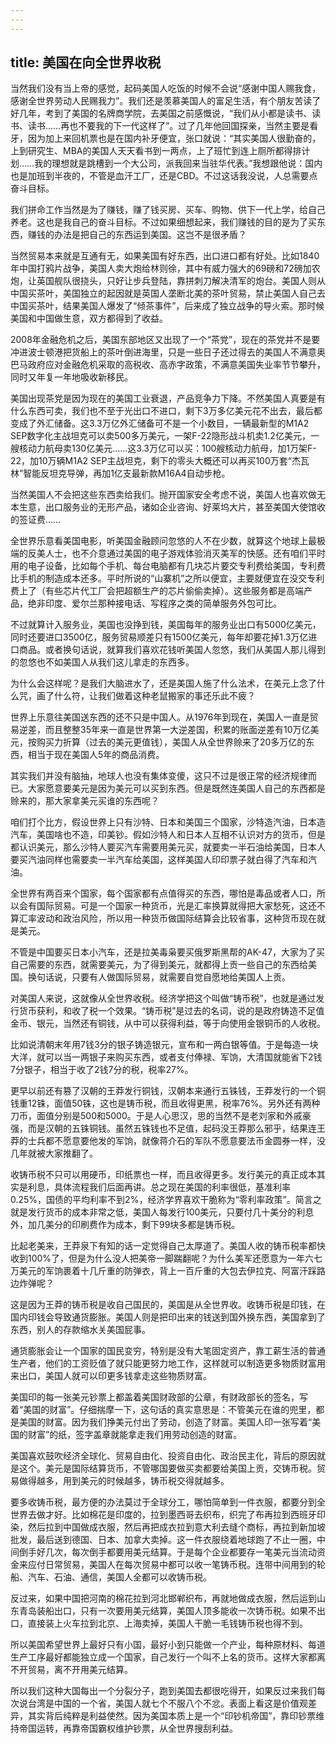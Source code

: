 ```yaml
---
---
---
```

title: 美国在向全世界收税
---

当然我们没有当上帝的感觉，起码美国人吃饭的时候不会说“感谢中国人赐我食，感谢全世界劳动人民赐我力”。我们还是羡慕美国人的富足生活，有个朋友苦读了好几年，考到了美国的名牌商学院，去美国之前感慨说，“我们从小都是读书、读书、读书……再也不要我的下一代这样了”。过了几年他回国探亲，当然主要是看牙，因为加上来回机票也是在国内补牙便宜，张口就说：“其实美国人很勤奋的，上到研究生、MBA的美国人天天看书到一两点，上了班忙到连上厕所都得排计划……我的理想就是跳槽到一个大公司，派我回来当驻华代表。”我想跟他说：国内也是加班到半夜的，不管是血汗工厂，还是CBD。不过这话我没说，人总需要点奋斗目标。

我们拼命工作当然是为了赚钱，赚了钱买房、买车、购物、供下一代上学，给自己养老。这也是我自己的奋斗目标。不过如果细想起来，我们赚钱的目的是为了买东西，赚钱的办法是把自己的东西运到美国。这岂不是很矛盾？

当然贸易本来就是互通有无，如果美国有好东西，出口进口都有好处。比如1840年中国打鸦片战争，美国人卖大炮给林则徐，其中有威力强大的69磅和72磅加农炮，让英国舰队很挠头，只好让步兵登陆，靠拼刺刀解决清军的炮台。美国人则从中国买茶叶，美国独立的起因就是英国人垄断北美的茶叶贸易，禁止美国人自己去中国买茶叶，结果美国人爆发了“倾茶事件”，后来成了独立战争的导火索。那时候美国和中国做生意，双方都得到了收益。

2008年金融危机之后，美国东部地区又出现了一个“茶党”，现在的茶党并不是要冲进波士顿港把货船上的茶叶倒进海里，只是一些日子还过得去的美国人不满意奥巴马政府应对金融危机采取的高税收、高赤字政策，不满意美国失业率节节攀升，同时又年复一年地吸收新移民。

美国出现茶党是因为现在的美国工业衰退，产品竞争力下降。不然美国人真要是有什么东西可卖，我们也不至于光出口不进口，剩下3万多亿美元花不出去，最后都变成了外汇储备。这3.3万亿外汇储备可不是一个小数目，一辆最新型的M1A2 SEP数字化主战坦克可以卖500多万美元，一架F-22隐形战斗机卖1.2亿美元，一艘核动力航母卖130亿美元……这3.3万亿可以买：100艘核动力航母，加1万架F-22，加10万辆M1A2 SEP主战坦克，剩下的零头大概还可以再买100万套“杰瓦林”智能反坦克导弹，再加1亿支最新款M16A4自动步枪。

当然美国人不会把这些东西卖给我们。抛开国家安全考虑不说，美国人也喜欢做无本生意，出口服务业的无形产品，诸如企业咨询、好莱坞大片，甚至美国大使馆收的签证费……

全世界乐意看美国电影，听美国金融顾问忽悠的人不在少数，就算这个地球上最极端的反美人士，也不介意通过美国的电子游戏体验消灭美军的快感。还有咱们平时用的电子设备，比如每个手机、每台电脑都有几块芯片要交专利费给美国，专利费比手机的制造成本还多。平时所说的“山寨机”之所以便宜，主要就便宜在没交专利费上了（有些芯片代工厂会把超额生产的芯片偷偷卖掉）。这些服务都是高端产品，绝非印度、爱尔兰那种接电话、写程序之类的简单服务外包可比。

不过就算计入服务业，美国也没挣到钱，美国每年的服务业出口有5000亿美元，同时还要进口3500亿，服务贸易顺差只有1500亿美元，每年却要花掉1.3万亿进口商品。或者换句话说，就算我们喜欢花钱听美国人忽悠，我们从美国人那儿得到的忽悠也不如美国人从我们这儿拿走的东西多。

为什么会这样呢？是我们大脑进水了，还是美国人施了什么法术，在美元上念了什么咒，画了什么符，让我们做着这种老鼠搬家的事还乐此不疲？

世界上乐意往美国送东西的还不只是中国人。从1976年到现在，美国人一直是贸易逆差，而且整整35年来一直是世界第一大逆差国，积累的账面逆差有10万亿美元，按购买力折算（过去的美元更值钱），美国人从全世界赊来了20多万亿的东西，相当于现在美国人5年的商品消费。

其实我们并没有脑抽，地球人也没有集体变傻，这只不过是很正常的经济规律而已。大家愿意要美元是因为美元可以买到东西。但是既然连美国人自己的东西都是赊来的，那大家拿美元买谁的东西呢？

咱们打个比方，假设世界上只有沙特、日本和美国三个国家，沙特造汽油，日本造汽车，美国啥也不造，印美钞。假如沙特人和日本人互相不认识对方的货币，但是都认识美元，那么沙特人要买汽车需要用美元买，就要卖一半石油给美国，日本人要买汽油同样也需要卖一半汽车给美国，这样美国人印印票子就白得了汽车和汽油。

全世界有两百来个国家，每个国家都有点值得买的东西，哪怕是毒品或者人口，所以会有国际贸易。可是一个国家一种货币，光是汇率换算就得把大家愁死，这还不算汇率波动和政治风险，所以用一种货币做国际结算会比较省事，这种货币现在就是美元。

不管是中国要买日本小汽车，还是拉美毒枭要买俄罗斯黑帮的AK-47，大家为了买自己需要的东西，就需要美元，为了得到美元，就都得上贡一些自己的东西给美国。换句话说，只要有人做国际贸易，就需要自觉自愿地给美国人上贡。

对美国人来说，这就像从全世界收税。经济学把这个叫做“铸币税”，也就是通过发行货币获利，和收了税一个效果。“铸币税”是过去的名词，说的是政府铸造不足值金币、银元，当然还有铜钱，从中可以获得利益，等于向使用金银铜币的人收税。

比如说清朝末年用7钱3分的银子铸造银元，宣布和一两白银等值。于是每造一块大洋，就可以当一两银子来购买东西，或者支付俸禄、军饷，大清国就能省下2钱7分银子，相当于收了2钱7分的税，税率27%。

更早以前还有篡了汉朝的王莽发行铜钱，汉朝本来通行五铢钱，王莽发行的一个铜钱重12铢，面值50铢，这也是铸币税，而且收得更黑，税率76%。另外还有两种刀币，面值分别是500和5000。于是人心思汉，思的当然不是老刘家和外戚豪强，而是汉朝的五铢铜钱。虽然五铢钱也不足值，起码没王莽那么邪乎，结果连王莽的士兵都不愿意要他发的军饷，就像蒋介石的军队不愿意要法币金圆券一样，没几年就被大家推翻了。

收铸币税不只可以用硬币，印纸票也一样，而且收得更多。发行美元的真正成本其实是利息，具体流程我们后面再讲。总之现在美国的利率很低，基准利率0.25%，国债的平均利率不到2%，经济学界喜欢干脆称为“零利率政策”。简言之就是发行货币的成本非常之低，美国人每发行100美元，只要付几十美分的利息外，加几美分的印刷费作为成本，剩下99块多都是铸币税。

比起老美来，王莽泉下有知的话一定觉得自己太厚道了。美国人收的铸币税率都快收到100%了，但是为什么没人把美帝一脚踹翻呢？为什么美军还愿意为一年六七万美元的军饷裹着十几斤重的防弹衣，背上一百斤重的大包去伊拉克、阿富汗踩路边炸弹呢？

这是因为王莽的铸币税是收自己国民的，美国是从全世界收。收铸币税是印钱，在国内印钱会导致通货膨胀。美国人则是把印出来的钱送到国外换东西，美国拿到了东西，别人的存款缩水关美国屁事。

通货膨胀会让一个国家的国民变穷，特别是没有大笔固定资产，靠工薪生活的普通生产者，他们的工资贬值了就只能更努力地工作，这样就可以制造更多物质财富用来出口，美国人就可以印更多钱拿走这些物质财富。

美国印的每一张美元钞票上都盖着美国财政部的公章，有财政部长的签名，写着“美国的财富”。仔细揣摩一下，这句话的真实意思是：不管美元在谁的兜里，都是美国的财富。因为我们挣美元付出了劳动，创造了财富。美国人印一张写着“美国的财富”的纸，签字盖章就能拿走我们用劳动创造的财富。

美国喜欢鼓吹经济全球化、贸易自由化、投资自由化、政治民主化，背后的原因就是这个。美元是国际结算货币，不管哪国要做买卖都要给美国上贡，交铸币税。贸易做得越多，用到美元的时候越多，铸币税交得就越多。

要多收铸币税，最方便的办法莫过于全球分工，哪怕简单到一件衣服，都要分到全世界去做才好。比如棉花是印度的，拉到墨西哥去织布，织完了布再拉到西班牙印染，然后拉到中国做成衣服，然后再把成衣拉到意大利去缝个商标，再拉到新加坡批发，最后送到德国、日本、加拿大卖掉。这一件衣服绕着地球跑了不止一圈，中间倒手好几次，每次倒手都要用美元结算。于是每个企业都要存一笔美元当流动资金来应付日常贸易，美国人在每次贸易中都可以收一笔铸币税。连带中间用到的轮船、汽车、石油、通信，美国人全都可以收铸币税。

反过来，如果中国把河南的棉花拉到河北邯郸织布，再就地做成衣服，然后运到山东青岛装船出口，只有一次要用美元结算，美国人顶多能收一次铸币税。如果不出口，直接装上火车拉到北京、上海卖掉，美国人干脆一毛钱铸币税也得不到。

所以美国希望世界上最好只有小国，最好小到只能做一个产业，每种原材料、每道生产工序最好都能独立成一个国家，自己发行一个叫不上名的货币。这样大家都离不开贸易，离不开用美元结算。

所以我们这种大国每出一个分裂分子，跑到美国去都很吃得开，如果反过来我们每次说台湾是中国的一个省，美国人就七个不服八个不忿。表面上看这是价值观差异，其实背后纯粹是利益使然。因为美国本质上是一个“印钞机帝国”，靠印钞票维持帝国运转，再靠帝国霸权维护钞票，从全世界搜刮利益。